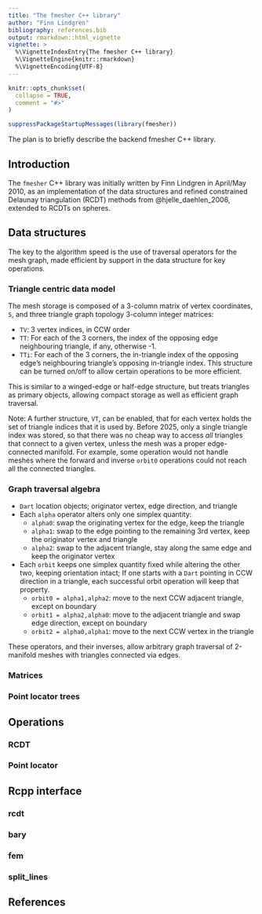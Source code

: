 ```yaml
---
title: "The fmesher C++ library"
author: "Finn Lindgren"
bibliography: references.bib
output: rmarkdown::html_vignette
vignette: >
  %\VignetteIndexEntry{The fmesher C++ library}
  %\VignetteEngine{knitr::rmarkdown}
  %\VignetteEncoding{UTF-8}
---
```


```r
knitr::opts_chunk$set(
  collapse = TRUE,
  comment = "#>"
)
```

```r
suppressPackageStartupMessages(library(fmesher))
```

The plan is to briefly describe the backend fmesher C++ library.

## Introduction

The `fmesher` C++ library was initially written by Finn Lindgren in April/May
2010, as an implementation of the data structures and refined constrained
Delaunay triangulation (RCDT) methods from @hjelle_daehlen_2006, extended
to RCDTs on spheres.

## Data structures

The key to the algorithm speed is the use of traversal operators for the mesh
graph, made efficient by support in the data structure for key operations.

### Triangle centric data model

The mesh storage is composed of a 3-column matrix of vertex coordinates, `S`,
and three triangle graph topology 3-column integer matrices:

* `TV`: 3 vertex indices, in CCW order
* `TT`: For each of the 3 corners, the index of the opposing edge neighbouring triangle,
  if any, otherwise -1.
* `TTi`: For each of the 3 corners, the in-triangle index of the opposing edge's
  neighbouring triangle's opposing in-triangle index. This structure can be turned on/off to allow certain operations to be more efficient.

This is similar to a winged-edge or half-edge structure, but treats triangles as
primary objects, allowing compact storage as well as efficient graph traversal.

Note:
A further structure, `VT`, can be enabled, that for each vertex holds
the set of triangle indices that it is used by. Before 2025, only a single
triangle index was stored, so that there was no cheap way to access _all_
triangles that connect to a given vertex, unless the mesh was a proper
edge-connected manifold.  For example, some operation would not handle
meshes where the forward and inverse `orbit0` operations could not reach all
the connected triangles.

### Graph traversal algebra

* `Dart` location objects; originator vertex, edge direction, and triangle
* Each `alpha` operator alters only one simplex quantity:
  * `alpha0`: swap the originating vertex for the edge, keep the triangle
  * `alpha1`: swap to the edge pointing to the remaining 3rd vertex, keep the originator vertex and triangle
  * `alpha2`: swap to the adjacent triangle, stay along the same edge and keep the originator vertex
* Each `orbit` keeps one simplex quantity fixed while altering the other two, keeping orientation intact;
  If one starts with a `Dart` pointing in CCW direction in a triangle, each
  successful orbit operation will keep that property.
  * `orbit0 = alpha1,alpha2`: move to the next CCW adjacent triangle, except
    on boundary
  * `orbit1 = alpha2,alpha0`: move to the adjacent triangle and swap edge
    direction, except on boundary
  * `orbit2 = alpha0,alpha1`: move to the next CCW vertex in the triangle

These operators, and their inverses, allow arbitrary graph traversal of
2-manifold meshes with triangles connected via edges.

### Matrices

### Point locator trees

## Operations

### RCDT

### Point locator

## Rcpp interface

### rcdt

### bary

### fem

### split_lines

## References
